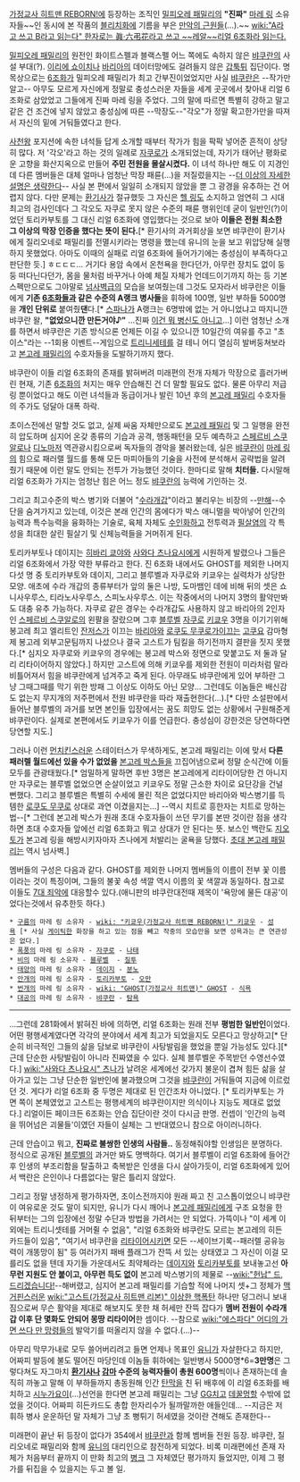 [[가정교사 히트맨 REBORN!]]에 등장하는 조직인 [[밀피오레 패밀리]]의 '''"진짜"''' [[마레 링]] 소유자들~~인 동시에 본 작품의 [[블리치]]화에 기름을 부은 [[만악의 근원]]들(…).~~ [[wiki:"A라고 쓰고 B라고 읽는다" 한자로는 眞·六弔花라고 쓰고 ~~레알~~리얼 6조화라 읽는다.]]

[[밀피오레 패밀리]]의 원전인 화이트스펠과 블랙스펠 어느 쪽에도 속하지 않은 [[뱌쿠란]]의 사설 부대(?). [[이리에 쇼이치]]나 [[바리아]]의 데이터망에도 걸려들지 않은 [[갑툭튀]] 집단이다. 명목상으로는 [[6조화]]가 밀피오레 패밀리가 최고 간부진이었었지만 사실 [[뱌쿠란]]은 --작가만 알고-- 아무도 모르게 자신에게 정말로 충성스러운 자들을 세계 곳곳에서 찾아내 리얼 6조화로 삼았었고 그들에게 진짜 마레 링을 주었다. 그의 말에 따르면 특별히 강하고 말고 같은 건 조건에 넣지 않았고 충성심에 따른 --막장도--"각오"가 정말 확고한가만을 따져서 자신의 밑에 거둬들였다고 한다.

[[사천왕]] 포지션에 속한 녀석들 답게 소개할 때부터 작가가 힘을 팍팍 넣어준 흔적이 상당히 많다. 저 '각오'라고 하는 것의 일례로 [[자쿠로]]가 소개되었는데, 자기가 태어난 평화로운 고향을 화산지옥으로 만들어 '''주민 전원을 몰살시켰다.''' 이 녀석 하나만 해도 이 지경인데 다른 멤버들은 대체 얼마나 엄청난 막장 패륜(…)을 저질렀을지는 --[[더 이상의 자세한 설명은 생략한다]]-- 사실 본 편에서 일일히 소개되지 않았을 뿐 그 광경을 유추하는 건 어렵지 않다. 다만 문제는 [[환기사]]가 절규했듯 그 자신은 [[헬 링]]도 소지하고 엄연히 그 시대 최고의 검사인데다 그 각오도 자쿠로 못지 않은 수준의 패륜 행위인데 굳이 일반인(?)이었던 토리카부토를 그 대신 리얼 6조화에 영입했다는 것으로 보아 '''이들은 전원 최소한 그 이상의 막장 인증을 했다는 뜻이 된다.'''[* 환기사의 과거회상을 보면 뱌쿠란이 환기사에게 질리오네로 패밀리를 전멸시키라는 명령을 했는데 유니의 눈을 보고 위압당해 실행하지 못했었다. 아마도 이때의 실패로 리얼 6조화에 들어가기에는 충성심이 부족하다고 판단한 듯.] ㅎㄷㄷㄷ… 거기다 용암 속에서 온천욕을 한다던가, 아무런 장치도 없이 둥둥 떠다닌다던가, 몸을 물처럼 바꾸거나 아예 체질 자체가 언데드이기까지 하는 등 기본 스펙만으로도 그야말로 [[넘사벽]]급의 모습을 보여줬는데 그것도 모자라서 뱌쿠란은 이들에게 '''기존 [[6조화]]들과 같은 수준의 A랭크 병사들'''을 휘하에 100명, 일반 부하들 5000명을 '''개인 단위로''' 붙여줬'''댄'''다.[* [[스파나]]가 A랭크는 6명밖에 없는 거 아니었냐고 따지니깐 뱌쿠란 왈, '''"없었으니깐 만든거야♪"''' …진짜 [[이건 뭐 병신도 아니고]]…] 이런 엄청난 소개를 하면서 뱌쿠란은 기존 방식으론 언제든 이길 수 있으니깐 10일간의 여유를 주고 "초이스"라는 --1회용 이벤트--게임으로 [[트리니세테]]를 걸 테니 어디 열심히 발버둥쳐보라고 [[본고레 패밀리]]의 수호자들을 도발하기까지 했다.

뱌쿠란이 이들 리얼 6조화의 존재를 밝혀버려 미래편의 전개 자체가 막장으로 흘러가버린 현재, 기존 [[6조화]]의 처지는 매우 안습해진 건 더 말할 필요도 없다. 물론 아무리 저급 링 뿐이었다고 해도 이런 녀석들과 동급이거나 발린 10년 후의 [[본고레 패밀리]] 수호자들의 주가도 덩달아 대폭 하락.


초이스전에선 말할 것도 없고, 실제 싸움 자체만으로도 [[본고레 패밀리]] 및 그 일행을 완전히 압도하며 심지어 온갖 종류의 기습과 공격, 행동패턴을 모두 예측하고 [[스페르비 스쿠알로]]나 [[디노]]마저 역관광시킴으로써 독자들의 경악을 불러왔는데, 실은 [[뱌쿠란]]이 [[마레 링]]의 힘으로 패러랠 월드를 통해 모든 마피아들의 기술을 사전에 분석해서 공략법을 알려줬기 때문에 이런 말도 안되는 전투가 가능했던 것이다. 한마디로 말해 '''치터들.''' 다시말해 리얼 6조화가 가지는 엄청난 힘은 어느 정도 [[뱌쿠란]]의 능력에 기인하는 것.

그리고 최고수준의 박스 병기와 더불어 "[[수라개갑]]"이라고 불리우는 비장의 --[[만해]]--수단을 숨겨가지고 있는데, 이것은 본래 인간의 몸에다가 박스 애니멀을 박아넣어 인간의 능력과 특수능력을 융화하는 기술로, 육체 자체도 [[수인]]화하고 전투력과 [[필살염]]의 각 특성을 최대한 살린 필살기 및 신체능력들을 거머쥐게 된다.

토리카부토나 데이지는 [[히바리 쿄야]]와 [[사와다 츠나요시]]에게 시원하게 발렸으나 그들은 리얼 6조화에서 가장 약한 부류라고 한다. 진 6조화 내에서도 GHOST를 제외한 나머지 다섯 명 중 토리카부토와 데이지, 그리고 블루벨과 자쿠로와 키쿄우는 실력차가 상당한 모양. 애초에 수라 개갑의 종류부터가 앞의 둘은 나방, 도마뱀인 데에 비해 뒤의 셋은 쇼니사우루스, 티라노사우루스, 스피노사우루스. 이는 작중에서의 나머지 3명의 활약만봐도 대충 유추 가능하다. 자쿠로 같은 경우는 수라개갑도 사용하지 않고 바리아의 2인자인 [[스페르비 스쿠알로]]의 왼팔을 잘랐으며 그후 [[블루벨]] [[자쿠로]] [[키쿄우]] 3명을 이기기위해 봉고레 최고 엘리트인 [[잔저스]]가 이끄는 [[바리아]]와 [[로쿠도 무쿠로]]가이끄는 [[고쿠요]] 감마형제 봉고레 외부고문팀까지 나섰으나 결국 고스트가 팀킬을 하기전까지 결판을 짓지 못했다.[* 심지오 자쿠로와 키쿄우의 경우에는 봉고레 박스와 정면으로 맞붙고도 저 둘과 달리 리타이어하지 않았다.] 하지만 고스트에 의해 키쿄우를 제외한 전원이 미라처럼 말라 비틀어져서 힘을 뱌쿠란에게 넘겨주고 죽게 된다. 아무래도 뱌쿠란에게 있어 부하란 그냥 그때그때를 막기 위한 방패 그 이상도 이하도 아닌 모양... 그런데도 이놈들은 배신감도 없는지 무지개의 저주편에서 전원 뱌쿠란을 따라 재출현한다(...).[* 다만 소설판에서 들어난 블루벨의 과거를 보면 본인들 입장에서는 꿈도 희망도 없는 상황에서 구원해준게 뱌쿠란이다. 실제로 본편에서도 키쿄우가 이를 언급한다. 충성심이 강한것은 당연하다면 당연할 지도.] 

그러나 이런 [[먼치킨]]스러운 스테이터스가 무색하게도, 본고레 패밀리는 이에 맞서 '''다른 패러렐 월드에선 있을 수가 없었을''' [[본고레 박스]]들을 끄집어냄으로써 정말 순식간에 이들 모두를 관광태웠다.[* 엄밀하게 말하면 후반 3명은 본고레에게 리타이어당한 건 아니지만 자쿠로는 블루벨 없었으면 순살이었고 키쿄우도 정말 근소한 차이로 요단강을 건널 뻔했다. 그리고 블루벨은 특별히 수세에 몰린 적은 없었다지만 바리아와 박스병기를 득템한 [[로쿠도 무쿠로]] 상대로 과연 이겼을지는…] --역시 치트로 흥한자는 치트로 망하는 법--[* 그런데 본고레 박스가 원래 초대 수호자들이 쓰던 무기를 본딴 것이란 점을 생각하면 초대 수호자들 앞에선 리얼 6조화고 뭐고 상대가 안 된다는 뜻. 보스인 백란도 [[지오토]]가 본고레 링을 해방시키자마자 츠나에게 처발리는 굴욕을 당했다. [[초대 본고레 패밀리]]는 역시 넘사벽.]


멤버들의 구성은 다음과 같다. GHOST를 제외한 나머지 멤버들의 이름이 전부 꽃 이름이라는 것이 특징이며, 그들의 불꽃 속성 색깔 역시 이름의 꽃 색깔과 동일하다. 참고로 이들도 [[7대 죄악]]에 대응할수 있다.(애니판의 뱌쿠란대전때 제목이 '욕망에 물든 대공'이었다는것에서 유추한듯 하다.)

 * [[구름]]의 마레 링 소유자 - [[wiki: "키쿄우(가정교사 히트맨 REBORN!)" 키쿄우]] - [[성욕]] [* 사실 [[게이]]틱한 화장을 하고 있는 점을 빼고 작중의 모습만을 보면 성욕과는 큰 연관성은 없다.]
 * [[폭풍]]의 마레 링 소유자 - [[자쿠로]] - [[나태]] 
 * [[비]]의 마레 링 소유자 - [[블루벨]]  - [[질투]] 
 * [[태양]]의 마레 링 소유자 - [[데이지]] - [[분노]]
 * [[안개]]의 마레 링 소유자 - [[토리카부토]] - [[오만]]
 * [[번개]]의 마레 링 소유자 - [[wiki: "GHOST(가정교사 히트맨)" GHOST]] - [[식욕]]
 * [[대공]]의 마레 링 소유자 - [[뱌쿠란]] - [[탐욕]]




----

…그런데 281화에서 밝혀진 바에 의하면, 리얼 6조화는 원래 전부 '''평범한 일반인'''이었다. 어떤 평행세계였다면 각각의 분야에서 세계 최고가 되었을지도 모른다고 망상하고[* 단순히 비극적인 그들의 삶을 담보로 뱌쿠란이 사탕발림을 했었을 뿐일 가능성도 있다.][* 근데 단순한 사탕발림이 아니라 진짜였을 수 있다. 실제 블루벨운 주목받던 수영선수였다.] [[wiki:"사와다 츠나요시" 츠나]]가 날려온 세계에선 갖가지 불운이 겹쳐 힘든 삶을 살아가고 있는 그냥 단순한 일반인에 불과했으며 그것을 [[뱌쿠란]]이 거둬들여 지금에 이르렀던 것. 게다가 리얼 6조화 중 두명은 제대로 된 인간조차 아니었다. [* 토리카부토는 가면 쪽이 본체였었고 고스트는 평행세계의 뱌쿠란이지만 의식이나 지능도 제대로 없었다.] 리얼이든 페이크든 6조화는 안습 집단이란 것이 다시금 판명. 컨셉이 '인간의 능력을 뛰어넘은 괴물들'이였던 자들이 실체는 그 반대였으니 참으로 아이러니하다.

근데 안습이고 뭐고, '''진짜로 불쌍한 인생의 사람들..''' 동정해줘야할 인생임은 분명하다. 정식으로 공개된 [[블루벨]]의 과거만 봐도 명백하다. 여기서 블루벨이 리얼 6조화에 들어간 후 인생의 부조리함을 탈출하고 축복받은 인생을 다시 살아가듯이, 리얼 6조화에게 있어서 백란은 은인이나 다름없다는 말은 틀리지 않았다.

그리고 정말 냉정하게 평가하자면, 초이스전까지야 원래 짜고 친 고스톱이었으니 뱌쿠란이 여유로운 것도 말이 되지만, 유니가 다시 깨어나 [[본고레 패밀리]]에게 구조 요청을 한 뒤부터는 그의 입장에선 정말 수단과 방법을 가려서는 안 되었다. 가뜩이나 "이 세계 이외에는 트리니셋테를 거머쥘 수 없음", "리얼 6조화와 뱌쿠란도 모르는 본고레의 히든 카드들이 있음", "여기서 뱌쿠란을 [[리타이어]]시키면 모든 --세이브기록--패러렐 공유능력이 개똥망이 됨" 등 여러가지 패배 플래그가 잔뜩 서 있는 상태였고 그 자신이 이걸 모를리도 없을 텐데 자기들 가운데서도 최약체라는 [[데이지]]와 [[토리카부토]]를 보내놓고선 '''아무런 지원도 안 붙이고, 아무런 득도 없이''' 본고레 박스병기의 제물로 --[[wiki:"헌납" 드, 드리겠습니다!]]--해버렸고, 심지어 본고레 패밀리를 기습할 적에 나머지 셋+그 정체가 [[맥거핀]]스러운 [[wiki:"고스트(가정교사 히트맨 리본)" 이상한 핵폭탄]] 하나만 덩그러니 보내짐으로써 무슨 활약을 제대로 해보지도 못한 채 허세만 잔뜩 잡다가 '''멤버 전원이 수라개갑 이후 단 몇화도 안되어 몽땅 리타이어'''한 셈이다. --참으로 [[wiki:"에스파다" 어디의 가면 쓰다 만 망령들]]의 발악기를 떠올리지 않을 수 없다.(…)--

아무리 막무가내로 모두 쓸어버리려고 들면 언제나 목표인 [[유니]]가 자살한다고 하지만, 어짜피 발등에 불도 떨어진 마당인데 이놈들 휘하에는 일반병사 5000명*6='''3만명'''은 그렇다쳐도 자그마치 '''[[환기사]]나 [[감마]] 수준의 능력자들이 총원 600명'''씩이나 존재하는데 솔직히 까놓고 말해 이 부하들까지 총동원해 인간 [[탄막]]을 친 뒤 배후에 이 리얼 6조화를 배치하고 [[시누가요이]](…)선언을 한다면 본고레 패밀리는 그냥 [[GG]]치고 [[데꿀멍]]할 수밖에 없었을 것이다. 어짜피 히든카드도 총합 한자리수가 될까말까한 애들인데…
--지금은 저 휘하 병사 운운하던 말 자체가 그냥 초 뻥튀기 허세였을 것이란 견해도 존재한다--

미래편이 끝난 뒤 등장이 없다가 354에서 [[뱌쿠란]]과 함께 벰버들 전원 등장. 뱌쿠란, 질리오네로 패밀리와 함께 [[유니]]의 대리인으로 참전하게 되었다. 비록 미래편에선 존재 자체가 처음부터 끝까지 이 만화 최고의 [[병크]] 그 자체였단 평가까지 들었지만, 이제 그 평가를 뒤집을 수 있을지는 두고 볼 일.
